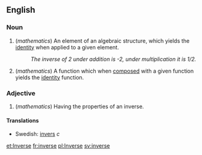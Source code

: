 ==English==

===Noun===

#(''mathematics'') An element of an algebraic structure, which yields the [[identity]] when applied to a given element.
#: ''The inverse of 2 under addition is -2, under multiplication it is 1/2.''
#(''mathematics'') A function which when [[compose]]d with a given function yields the [[identity]] function.

===Adjective===
#(''mathematics'') Having the properties of an inverse.

====Translations====
*Swedish: [[invers]] ''c''

[[et:Inverse]]
[[fr:inverse]]
[[pl:Inverse]]
[[sv:inverse]]